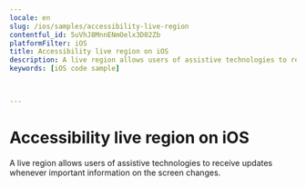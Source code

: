 ```yaml
---
locale: en
slug: /ios/samples/accessibility-live-region
contentful_id: 5uVhJ8MnnENmOelx3D02Zb
platformFilter: iOS
title: Accessibility live region on iOS
description: A live region allows users of assistive technologies to receive updates whenever important information on the screen changes.
keywords: [iOS code sample]


	
---
```


# Accessibility live region on iOS

A live region allows users of assistive technologies to receive updates whenever important information on the screen changes.

<CodeSample id="accessibility-live-region" locale="en" platform="ios"/>